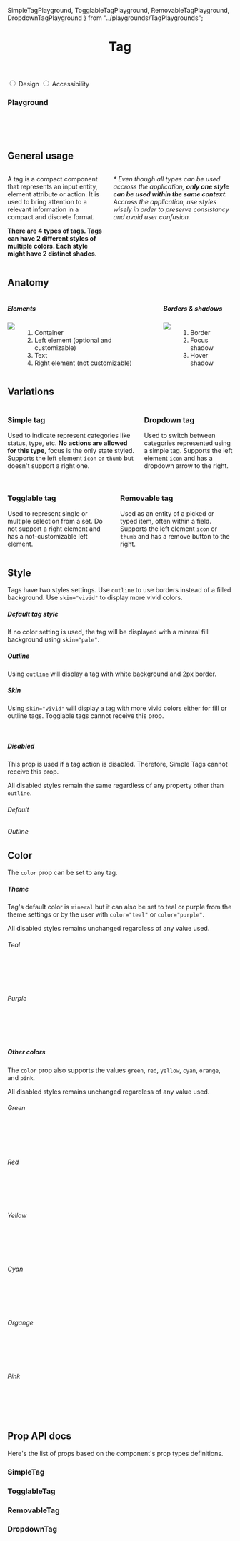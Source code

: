 
  SimpleTagPlayground,
  TogglableTagPlayground,
  RemovableTagPlayground,
  DropdownTagPlayground
} from "../playgrounds/TagPlaygrounds";

<Meta title="Components / Tag" component={SimpleTag} />

<header className="docs-title docs-title--with-tab">
  <div>
    <h1 class="docs-title__text">Tag</h1>
  </div>
</header>

<nav className="docs-content">
  <div class="simple-tab-wrapper"></div>
  <input className="simple-tab" type="radio" name="colors-tab" id="tab1" defaultChecked/>
  <label htmlFor="tab1">Design</label>

  <input className="simple-tab" type="radio" name="colors-tab" id="tab2" />
  <label htmlFor="tab2">Accessibility</label>
</nav>

### Playground
  <Preview>
    <Story name="InteractiveDemo">
      <Fragment>
        <SimpleTagPlayground />
        <br />
        <TogglableTagPlayground />
        <br />
        <RemovableTagPlayground />
        <br />
        <DropdownTagPlayground />
      </Fragment>
    </Story>
  </Preview>

<div class="simple-tab__content content1">
  <h2>General usage</h2>
  <div class="columns">
    <div class="column">
      <p>A tag is a compact component that represents an input entity, element attribute or action. It is used to bring attention to a relevant information in a compact and discrete format.</p> 
      <p><strong>There are 4 types of tags. Tags can have 2 different styles of multiple colors. Each style might have 2 distinct shades.</strong></p>
    </div>
    <div class="column">
      <p><em>* Even though all types can be used accross the application, <strong>only one style can be used within the same context.</strong> Accross the application, use styles wisely in order to preserve consistancy and avoid user confusion.</em></p>
    </div>
  </div>
  <h2>Anatomy</h2>
  <div class="columns">
    <div class="column">
      <h5>Elements</h5>
      <div class="columns">
        <div class="column is-half">
          <img src="docs/tag/anatomy.png"/>
        </div>
        <div class="column is-half">
          <ol>
            <li>Container</li>
            <li>Left element (optional and customizable)</li>
            <li>Text</li>
            <li>Right element (not customizable)</li>
          </ol>
        </div>
      </div>
    </div>
    <div class="column">
      <h5>Borders & shadows</h5>
      <div class="columns">
        <div class="column is-half">
          <img src="docs/tag/borders.png"/>
        </div>
        <div class="column is-half">
          <ol>
            <li>Border</li>
            <li>Focus shadow</li>
            <li>Hover shadow</li>
          </ol>
        </div>
      </div>
    </div>
  </div>
  <h2>Variations</h2>
  <div>
    <div class="columns">
      <div class="column">
        <h3>Simple tag</h3>
        <p>Used to indicate represent categories like status, type, etc. <strong>No actions are allowed for this type</strong>, focus is the only state styled. Supports the left element <code>icon</code> or <code>thumb</code> but doesn't support a right one.</p>
        <SimpleTag text="Simple tag" />
        <SimpleTag text="Simple tag" icon={iconOptions[1]}/>
        <SimpleTag text="Simple tag" thumbSrc={thumbSrcOptions[1]} />
      </div>
      <div class="column">
        <h3>Dropdown tag</h3>
        <p>Used to switch between categories represented using a simple tag. Supports the left element <code>icon</code> and has a dropdown arrow to the right.<br /><br /></p>
        <DropdownTag text="Dropdown" />
        <DropdownTag text="Dropdown" icon={iconOptions[1]}/>
      </div>
    </div>
    <div class="columns">
      <div class="column">
        <h3>Togglable tag</h3>
        <p>Used to represent single or multiple selection from a set. Do not support a right element and has a not-customizable left element.</p>
        <TogglableTag text="Togglable unselected" />
        <TogglableTag text="Togglable selected" selected />
      </div>
      <div class="column">
        <h3>Removable tag</h3>
        <p>Used as an entity of a picked or typed item, often within a field. Supports the left element <code>icon</code> or <code>thumb</code> and has a remove button to the right.</p>
        <RemovableTag text="Removable" />
        <RemovableTag text="Removable" icon={iconOptions[1]} />
        <RemovableTag text="Removable" thumbSrc={thumbSrcOptions[1]} />
      </div>
    </div>
  </div>
</div>

## Style

Tags have two styles settings. Use `outline` to use borders instead of a filled background. Use `skin="vivid"` to display more vivid colors.

##### Default tag style
If no color setting is used, the tag will be displayed with a mineral fill background using `skin="pale"`.

<Preview>
  <Story name="Fill sample">
    <Fragment>
      <SimpleTag text="Simple tag" />
      <SimpleTag text="Simple tag" icon={iconOptions[2]} />
      <SimpleTag text="Simple tag" thumbSrc={thumbSrcOptions[1]} />
      <TogglableTag text="Togglable" />
      <TogglableTag text="Togg. selected" selected />
      <DropdownTag text="Dropdown" />
      <RemovableTag text="Removable" />
    </Fragment>
  </Story>
</Preview>

##### Outline
Using `outline` will display a tag with white background and 2px border.

<Preview>
  <Story name="Outline sample">
    <Fragment>
      <SimpleTag outline text="Simple tag" />
      <SimpleTag outline text="Simple tag" icon={iconOptions[2]} />
      <SimpleTag outline text="Simple tag" thumbSrc={thumbSrcOptions[1]} />
      <TogglableTag outline text="Togglable" />
      <TogglableTag outline text="Togg. selected" selected />
      <DropdownTag outline text="Dropdown" />
      <RemovableTag outline text="Removable" />
    </Fragment>
  </Story>
</Preview>

##### Skin
Using `skin="vivid"` will display a tag with more vivid colors either for fill or outline tags. Togglable tags cannot receive this prop.

<Preview>
  <Story name="Skin sample">
    <Fragment>
      <SimpleTag skin="vivid" text="Simple tag" />
      <SimpleTag skin="vivid" text="Simple tag" icon={iconOptions[2]} />
      <SimpleTag skin="vivid" text="Simple tag" thumbSrc={thumbSrcOptions[1]} />
      <DropdownTag skin="vivid" text="Dropdown" />
      <RemovableTag skin="vivid" text="Removable" />
      <br />
      <SimpleTag outline skin="vivid" text="Simple tag" />
      <SimpleTag outline skin="vivid" text="Simple tag" icon={iconOptions[2]} />
      <SimpleTag outline skin="vivid" text="Simple tag" thumbSrc={thumbSrcOptions[1]} />
      <DropdownTag outline skin="vivid" text="Dropdown" />
      <RemovableTag outline skin="vivid" text="Removable" />
    </Fragment>
  </Story>
</Preview>

##### Disabled
This prop is used if a tag action is disabled. Therefore, Simple Tags cannot receive this prop.

All disabled styles remain the same regardless of any property other than `outline`.

###### Default

<Preview>
  <Story name="Disabled sample">
    <Fragment>
      <TogglableTag disabled text="Togglable" />
      <TogglableTag disabled text="Togg. selected" skin="vivid" color="mineral" icon="check" selected />
      <DropdownTag disabled text="Dropdown" />
      <RemovableTag disabled text="Removable" />
    </Fragment>
  </Story>
</Preview>

###### Outline

<Preview>
  <Story name="Disabled outline sample">
    <Fragment>
      <TogglableTag disabled outline text="Togglable" />
      <TogglableTag disabled outline text="Togg. selected" skin="vivid" color="mineral" icon="check" />
      <DropdownTag disabled outline text="Dropdown" />
      <RemovableTag disabled outline text="Removable" />
    </Fragment>
  </Story>
</Preview>

## Color
The `color` prop can be set to any tag.

##### Theme
Tag's default color is `mineral` but it can also be set to teal or purple from the theme settings or by the user with `color="teal"` or `color="purple"`.

All disabled styles remains unchanged regardless of any value used.

###### Teal

<Preview>
  <Story name="Teal Theme Sample">
    <Fragment>
      <TogglableTag color="teal" text="Togglable unselected" />
      <DropdownTag color="teal" text="Dropdown" icon={iconOptions[3]} />
      <RemovableTag color="teal" text="Removable" removable />
      <SimpleTag color="teal" text="Simple tag" />
      <SimpleTag color="teal" text="Simple tag" icon={iconOptions[3]} />
      <SimpleTag color="teal" text="Simple tag" thumbSrc={thumbSrcOptions[1]} />
      <br />
      <TogglableTag color="teal" text="Togglable selected" selected/>
      <DropdownTag color="teal" skin="vivid" text="Dropdown" icon={iconOptions[3]} />
      <RemovableTag color="teal" skin="vivid" text="Removable" />
      <SimpleTag color="teal" skin="vivid" text="Simple tag" />
      <SimpleTag color="teal" skin="vivid" text="Simple tag" icon={iconOptions[3]} />
      <SimpleTag color="teal" skin="vivid" text="Simple tag" thumbSrc={thumbSrcOptions[1]} />
      <br />
      <TogglableTag outline color="teal" text="Togglable unselected" />
      <DropdownTag outline color="teal" text="Dropdown" icon={iconOptions[3]}/>
      <RemovableTag outline color="teal" text="Removable" />
      <SimpleTag outline color="teal" text="Simple tag" />
      <SimpleTag outline color="teal" text="Simple tag" icon={iconOptions[3]} />
      <SimpleTag outline color="teal" text="Simple tag" thumbSrc={thumbSrcOptions[1]} />
      <br /> 
      <TogglableTag outline color="teal" text="Togglable selected" selected/>
      <DropdownTag outline color="teal" skin="vivid" text="Dropdown" icon={iconOptions[3]}/>
      <RemovableTag outline color="teal" skin="vivid" text="Removable" />
      <SimpleTag outline color="teal" skin="vivid" text="Simple tag" />
      <SimpleTag outline color="teal" skin="vivid" text="Simple tag" icon={iconOptions[3]} />
      <SimpleTag outline color="teal" skin="vivid" text="Simple tag" thumbSrc={thumbSrcOptions[1]} />
    </Fragment>
  </Story>
</Preview>

###### Purple

<Preview>
  <Story name="Purple Theme Sample">
    <Fragment>
      <TogglableTag color="purple" text="Togglable unselected" />
      <DropdownTag color="purple" text="Dropdown" icon={iconOptions[4]} />
      <RemovableTag color="purple" text="Removable" />
      <SimpleTag color="purple" text="Simple tag" />
      <SimpleTag color="purple" text="Simple tag" icon={iconOptions[4]} />
      <SimpleTag color="purple" text="Simple tag" thumbSrc={thumbSrcOptions[1]} />
      <br />
      <TogglableTag color="purple" text="Togglable selected" selected />
      <DropdownTag color="purple" skin="vivid" text="Dropdown" icon={iconOptions[4]} />
      <RemovableTag color="purple" skin="vivid" text="Removable" />
      <SimpleTag color="purple" skin="vivid" text="Simple tag" />
      <SimpleTag color="purple" skin="vivid" text="Simple tag" icon={iconOptions[4]} />
      <SimpleTag color="purple" skin="vivid" text="Simple tag" thumbSrc={thumbSrcOptions[1]} />
      <br />
      <TogglableTag outline color="purple" text="Togglable unselected" />
      <DropdownTag outline color="purple" text="Dropdown" icon={iconOptions[4]} />
      <RemovableTag outline color="purple" text="Removable" />
      <SimpleTag outline color="purple" text="Simple tag" />
      <SimpleTag outline color="purple" text="Simple tag" icon={iconOptions[4]} />
      <SimpleTag outline color="purple" text="Simple tag" thumbSrc={thumbSrcOptions[1]} />
      <br /> 
      <TogglableTag outline color="purple" text="Togglable selected" selected />
      <DropdownTag outline color="purple" skin="vivid" text="Dropdown" icon={iconOptions[4]} />
      <RemovableTag outline color="purple" skin="vivid" text="Removable" />
      <SimpleTag outline color="purple" skin="vivid" text="Simple tag" />
      <SimpleTag outline color="purple" skin="vivid" text="Simple tag" icon={iconOptions[4]} />
      <SimpleTag outline color="purple" skin="vivid" text="Simple tag" thumbSrc={thumbSrcOptions[1]} />
    </Fragment>
  </Story>
</Preview>

##### Other colors
The `color` prop also supports the values `green`, `red`, `yellow`, `cyan`, `orange`, and `pink`.

All disabled styles remains unchanged regardless of any value used.

###### Green

<Preview>
  <Story name="Green Theme Sample">
    <Fragment>
      <TogglableTag color="green" text="Togglable unselected" />
      <DropdownTag color="green" text="Dropdown" icon={iconOptions[5]} />
      <RemovableTag color="green" text="Removable" />
      <SimpleTag color="green" text="Simple tag" />
      <SimpleTag color="green" text="Simple tag" icon={iconOptions[5]} />
      <SimpleTag color="green" text="Simple tag" thumbSrc={thumbSrcOptions[1]} />
      <br />
      <TogglableTag color="green" text="Togglable selected" selected />
      <DropdownTag color="green" skin="vivid" text="Dropdown" icon={iconOptions[5]} />
      <RemovableTag color="green" skin="vivid" text="Removable" />
      <SimpleTag color="green" skin="vivid" text="Simple tag" />
      <SimpleTag color="green" skin="vivid" text="Simple tag" icon={iconOptions[5]} />
      <SimpleTag color="green" skin="vivid" text="Simple tag" thumbSrc={thumbSrcOptions[1]} />
      <br />
      <TogglableTag outline color="green" text="Togglable unselected" />
      <DropdownTag outline color="green" text="Dropdown" icon={iconOptions[5]} />
      <RemovableTag outline color="green" text="Removable" />
      <SimpleTag outline color="green" text="Simple tag" />
      <SimpleTag outline color="green" text="Simple tag" icon={iconOptions[5]} />
      <SimpleTag outline color="green" text="Simple tag" thumbSrc={thumbSrcOptions[1]} />
      <br /> 
      <TogglableTag outline color="green" text="Togglable selected" selected />
      <DropdownTag outline color="green" skin="vivid" text="Dropdown" icon={iconOptions[5]} />
      <RemovableTag outline color="green" skin="vivid" text="Removable" />
      <SimpleTag outline color="green" skin="vivid" text="Simple tag" />
      <SimpleTag outline color="green" skin="vivid" text="Simple tag" icon={iconOptions[5]} />
      <SimpleTag outline color="green" skin="vivid" text="Simple tag" thumbSrc={thumbSrcOptions[1]} />
    </Fragment>
  </Story>
</Preview>

###### Red

<Preview>
  <Story name="Red Theme Sample">
    <Fragment>
      <TogglableTag color="red" text="Togglable unselected" />
      <DropdownTag color="red" text="Dropdown" icon={iconOptions[6]} />
      <RemovableTag color="red" text="Removable" />
      <SimpleTag color="red" text="Simple tag" />
      <SimpleTag color="red" text="Simple tag" icon={iconOptions[6]} />
      <SimpleTag color="red" text="Simple tag" thumbSrc={thumbSrcOptions[1]} />
      <br />
      <TogglableTag color="red" text="Togglable selected" selected />
      <DropdownTag color="red" skin="vivid" text="Dropdown" icon={iconOptions[6]} />
      <RemovableTag color="red" skin="vivid" text="Removable" />
      <SimpleTag color="red" skin="vivid" text="Simple tag" />
      <SimpleTag color="red" skin="vivid" text="Simple tag" icon={iconOptions[6]} />
      <SimpleTag color="red" skin="vivid" text="Simple tag" thumbSrc={thumbSrcOptions[1]} />
      <br />
      <TogglableTag outline color="red" text="Togglable unselected" />
      <DropdownTag outline color="red" text="Dropdown" icon={iconOptions[6]} />
      <RemovableTag outline color="red" text="Removable" />
      <SimpleTag outline color="red" text="Simple tag" />
      <SimpleTag outline color="red" text="Simple tag" icon={iconOptions[6]} />
      <SimpleTag outline color="red" text="Simple tag" thumbSrc={thumbSrcOptions[1]} />
      <br /> 
      <TogglableTag outline color="red" text="Togglable selected" selected />
      <DropdownTag outline color="red" skin="vivid" text="Dropdown" icon={iconOptions[6]} />
      <RemovableTag outline color="red" skin="vivid" text="Removable" />
      <SimpleTag outline color="red" skin="vivid" text="Simple tag" />
      <SimpleTag outline color="red" skin="vivid" text="Simple tag" icon={iconOptions[6]} />
      <SimpleTag outline color="red" skin="vivid" text="Simple tag" thumbSrc={thumbSrcOptions[1]} />
    </Fragment>
  </Story>
</Preview>

###### Yellow

<Preview>
  <Story name="Yellow Theme Sample">
    <Fragment>
      <TogglableTag color="yellow" text="Togglable unselected" />
      <DropdownTag color="yellow" text="Dropdown" icon={iconOptions[7]} />
      <RemovableTag color="yellow" text="Removable" />
      <SimpleTag color="yellow" text="Simple tag" />
      <SimpleTag color="yellow" text="Simple tag" icon={iconOptions[7]} />
      <SimpleTag color="yellow" text="Simple tag" thumbSrc={thumbSrcOptions[1]} />
      <br />
      <TogglableTag color="yellow" text="Togglable selected" selected />
      <DropdownTag color="yellow" skin="vivid" text="Dropdown" icon={iconOptions[7]} />
      <RemovableTag color="yellow" skin="vivid" text="Removable" />
      <SimpleTag color="yellow" skin="vivid" text="Simple tag" />
      <SimpleTag color="yellow" skin="vivid" text="Simple tag" icon={iconOptions[7]} />
      <SimpleTag color="yellow" skin="vivid" text="Simple tag" thumbSrc={thumbSrcOptions[1]} />
      <br />
      <TogglableTag outline color="yellow" text="Togglable unselected" />
      <DropdownTag outline color="yellow" text="Dropdown" icon={iconOptions[7]} />
      <RemovableTag outline color="yellow" text="Removable" />
      <SimpleTag outline color="yellow" text="Simple tag" />
      <SimpleTag outline color="yellow" text="Simple tag" icon={iconOptions[7]} />
      <SimpleTag outline color="yellow" text="Simple tag" thumbSrc={thumbSrcOptions[1]} />
      <br /> 
      <TogglableTag outline color="yellow" text="Togglable selected" selected />
      <DropdownTag outline color="yellow" skin="vivid" text="Dropdown" icon={iconOptions[7]} />
      <RemovableTag outline color="yellow" skin="vivid" text="Removable" />
      <SimpleTag outline color="yellow" skin="vivid" text="Simple tag" />
      <SimpleTag outline color="yellow" skin="vivid" text="Simple tag" icon={iconOptions[7]} />
      <SimpleTag outline color="yellow" skin="vivid" text="Simple tag" thumbSrc={thumbSrcOptions[1]} />
    </Fragment>
  </Story>
</Preview>

###### Cyan

<Preview>
  <Story name="Cyan Theme Sample">
    <Fragment>
      <TogglableTag color="cyan" text="Togglable unselected" />
      <DropdownTag color="cyan" text="Dropdown" icon={iconOptions[8]} />
      <RemovableTag color="cyan" text="Removable" />
      <SimpleTag color="cyan" text="Simple tag" />
      <SimpleTag color="cyan" text="Simple tag" icon={iconOptions[8]} />
      <SimpleTag color="cyan" text="Simple tag" thumbSrc={thumbSrcOptions[1]} />
      <br />
      <TogglableTag color="cyan" text="Togglable selected" selected />
      <DropdownTag color="cyan" skin="vivid" text="Dropdown" icon={iconOptions[8]} />
      <RemovableTag color="cyan" skin="vivid" text="Removable" />
      <SimpleTag color="cyan" skin="vivid" text="Simple tag" />
      <SimpleTag color="cyan" skin="vivid" text="Simple tag" icon={iconOptions[8]} />
      <SimpleTag color="cyan" skin="vivid" text="Simple tag" thumbSrc={thumbSrcOptions[1]} />
      <br />
      <TogglableTag outline color="cyan" text="Togglable unselected" />
      <DropdownTag outline color="cyan" text="Dropdown" icon={iconOptions[8]} />
      <RemovableTag outline color="cyan" text="Removable" />
      <SimpleTag outline color="cyan" text="Simple tag" />
      <SimpleTag outline color="cyan" text="Simple tag" icon={iconOptions[8]} />
      <SimpleTag outline color="cyan" text="Simple tag" thumbSrc={thumbSrcOptions[1]} />
      <br /> 
      <TogglableTag outline color="cyan" text="Togglable selected" selected />
      <DropdownTag outline color="cyan" skin="vivid" text="Dropdown" icon={iconOptions[8]} />
      <RemovableTag outline color="cyan" skin="vivid" text="Removable" />
      <SimpleTag outline color="cyan" skin="vivid" text="Simple tag" />
      <SimpleTag outline color="cyan" skin="vivid" text="Simple tag" icon={iconOptions[8]} />
      <SimpleTag outline color="cyan" skin="vivid" text="Simple tag" thumbSrc={thumbSrcOptions[1]} />
    </Fragment>
  </Story>
</Preview>

###### Organge

<Preview>
  <Story name="Organge Theme Sample">
    <Fragment>
      <TogglableTag color="orange" text="Togglable unselected" />
      <DropdownTag color="orange" text="Dropdown" icon={iconOptions[9]} />
      <RemovableTag color="orange" text="Removable" />
      <SimpleTag color="orange" text="Simple tag" />
      <SimpleTag color="orange" text="Simple tag" icon={iconOptions[9]} />
      <SimpleTag color="orange" text="Simple tag" thumbSrc={thumbSrcOptions[1]} />
      <br />
      <TogglableTag color="orange" text="Togglable selected" selected />
      <DropdownTag color="orange" skin="vivid" text="Dropdown" icon={iconOptions[9]} />
      <RemovableTag color="orange" skin="vivid" text="Removable" />
      <SimpleTag color="orange" skin="vivid" text="Simple tag" />
      <SimpleTag color="orange" skin="vivid" text="Simple tag" icon={iconOptions[9]} />
      <SimpleTag color="orange" skin="vivid" text="Simple tag" thumbSrc={thumbSrcOptions[1]} />
      <br />
      <TogglableTag outline color="orange" text="Togglable unselected" />
      <DropdownTag outline color="orange" text="Dropdown" icon={iconOptions[9]} />
      <RemovableTag outline color="orange" text="Removable" />
      <SimpleTag outline color="orange" text="Simple tag" />
      <SimpleTag outline color="orange" text="Simple tag" icon={iconOptions[9]} />
      <SimpleTag outline color="orange" text="Simple tag" thumbSrc={thumbSrcOptions[1]} />
      <br /> 
      <TogglableTag outline color="orange" text="Togglable selected" selected />
      <DropdownTag outline color="orange" skin="vivid" text="Dropdown" icon={iconOptions[9]} />
      <RemovableTag outline color="orange" skin="vivid" text="Removable" />
      <SimpleTag outline color="orange" skin="vivid" text="Simple tag" />
      <SimpleTag outline color="orange" skin="vivid" text="Simple tag" icon={iconOptions[9]} />
      <SimpleTag outline color="orange" skin="vivid" text="Simple tag" thumbSrc={thumbSrcOptions[1]} />
    </Fragment>
  </Story>
</Preview>

###### Pink

<Preview>
  <Story name="Pink Theme Sample">
    <Fragment>
      <TogglableTag color="pink" text="Togglable unselected" />
      <DropdownTag color="pink" text="Dropdown" icon={iconOptions[10]} />
      <RemovableTag color="pink" text="Removable" removable />
      <SimpleTag color="pink" text="Simple tag" />
      <SimpleTag color="pink" text="Simple tag" icon={iconOptions[10]} />
      <SimpleTag color="pink" text="Simple tag" thumbSrc={thumbSrcOptions[1]} />
      <br />
      <TogglableTag color="pink" text="Togglable selected" selected />
      <DropdownTag color="pink" skin="vivid" text="Dropdown" icon={iconOptions[10]} />
      <RemovableTag color="pink" skin="vivid" text="Removable" />
      <SimpleTag color="pink" skin="vivid" text="Simple tag" />
      <SimpleTag color="pink" skin="vivid" text="Simple tag" icon={iconOptions[10]} />
      <SimpleTag color="pink" skin="vivid" text="Simple tag" thumbSrc={thumbSrcOptions[1]} />
      <br />
      <TogglableTag outline color="pink" text="Togglable unselected" />
      <DropdownTag outline color="pink" text="Dropdown" icon={iconOptions[10]} />
      <RemovableTag outline color="pink" text="Removable" />
      <SimpleTag outline color="pink" text="Simple tag" />
      <SimpleTag outline color="pink" text="Simple tag" icon={iconOptions[10]} />
      <SimpleTag outline color="pink" text="Simple tag" thumbSrc={thumbSrcOptions[1]} />
      <br /> 
      <TogglableTag outline color="pink" text="Togglable selected" selected />
      <DropdownTag outline color="pink" skin="vivid" text="Dropdown" icon={iconOptions[10]} />
      <RemovableTag outline color="pink" skin="vivid" text="Removable" />
      <SimpleTag outline color="pink" skin="vivid" text="Simple tag" />
      <SimpleTag outline color="pink" skin="vivid" text="Simple tag" icon={iconOptions[10]} />
      <SimpleTag outline color="pink" skin="vivid" text="Simple tag" thumbSrc={thumbSrcOptions[1]} />
    </Fragment>
  </Story>
</Preview>

## Prop API docs

Here's the list of props based on the component's prop types definitions.
### SimpleTag
<Props of={SimpleTag} />

### TogglableTag
<Props of={TogglableTag} />

### RemovableTag
<Props of={RemovableTag} />

### DropdownTag
<Props of={DropdownTag} />
